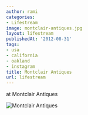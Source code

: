 ```yaml
---
author: rami
categories:
- Lifestream
image: montclair-antiques.jpg
layout: lifestream
publishedAt: '2012-08-31'
tags:
- usa
- california
- oakland
- instagram
title: Montclair Antiques
url: lifestream
---
```


at Montclair Antiques

![Montclair Antiques](/assets/images/content/lifestream/montclair-antiques.jpg)